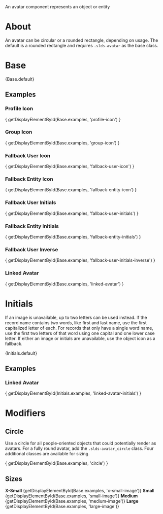 
<div className="doc lead">
  An avatar component represents an object or entity
</div>

# About
An avatar can be circular or a rounded rectangle, depending on usage. The default is a rounded rectangle and requires `.slds-avatar` as the base class.

# Base
<CodeView>
  {Base.default}
</CodeView>

## Examples

### Profile Icon
<CodeView>
  { getDisplayElementById(Base.examples, 'profile-icon') }
</CodeView>

### Group Icon
<CodeView>
  { getDisplayElementById(Base.examples, 'group-icon') }
</CodeView>

### Fallback User Icon
<CodeView>
  { getDisplayElementById(Base.examples, 'fallback-user-icon') }
</CodeView>

### Fallback Entity Icon
<CodeView>
  { getDisplayElementById(Base.examples, 'fallback-entity-icon') }
</CodeView>

### Fallback User Initials
<CodeView>
  { getDisplayElementById(Base.examples, 'fallback-user-initials') }
</CodeView>


### Fallback Entity Initials
<CodeView>
  { getDisplayElementById(Base.examples, 'fallback-entity-initials') }
</CodeView>

### Fallback User Inverse
<CodeView>
  { getDisplayElementById(Base.examples, 'fallback-user-initials-inverse') }
</CodeView>

### Linked Avatar
<CodeView>
  { getDisplayElementById(Base.examples, 'linked-avatar') }
</CodeView>

# Initials

If an image is unavailable, up to two letters can be used instead. If the record name contains two words, like first and last name, use the first capitalized letter of each. For records that only have a single word name, use the first two letters of that word using one capital and one lower case letter. If either an image or initials are unavailable, use the object icon as a fallback.

<CodeView>
  {Initials.default}
</CodeView>

## Examples

### Linked Avatar

<CodeView>
  { getDisplayElementById(Initials.examples, 'linked-avatar-initials') }
</CodeView>


# Modifiers

## Circle
Use a circle for all people-oriented objects that could potentially render as avatars. For a fully round avatar, add the `.slds-avatar_circle` class. Four additional classes are available for sizing.

<CodeView>
  { getDisplayElementById(Base.examples, 'circle') }
</CodeView>

## Sizes
<DisplayGrid>
  <DisplayColumn>
    <strong>X-Small</strong>
    <CodeView toggleCode={false}>
      {getDisplayElementById(Base.examples, 'x-small-image')}
    </CodeView>
  </DisplayColumn>
  <DisplayColumn>
    <strong>Small</strong>
    <CodeView toggleCode={false}>
      {getDisplayElementById(Base.examples, 'small-image')}
    </CodeView>
  </DisplayColumn>
  <DisplayColumn>
    <strong>Medium</strong>
    <CodeView toggleCode={false}>
      {getDisplayElementById(Base.examples, 'medium-image')}
    </CodeView>
  </DisplayColumn>
  <DisplayColumn>
    <strong>Large</strong>
    <CodeView toggleCode={false}>
      {getDisplayElementById(Base.examples, 'large-image')}
    </CodeView>
  </DisplayColumn>
</DisplayGrid>
